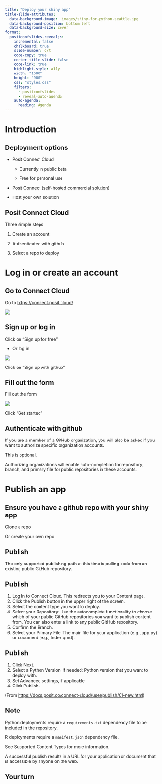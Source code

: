```yaml
---
title: "Deploy your shiny app"
title-slide-attributes: 
  data-background-image:  images/shiny-for-python-seattle.jpg
  data-background-position: bottom left
  data-background-size: cover
format:
  positconfslides-revealjs: 
    incremental: false
    chalkboard: true
    slide-number: c/t
    code-copy: true
    center-title-slide: false
    code-link: true
    highlight-style: a11y
    width: "1600"
    height: "900"
    css: "styles.css"
    filters:
      - positconfslides
      - reveal-auto-agenda
    auto-agenda:
      heading: Agenda
---
```


# Introduction

## Deployment options

- Posit Connect Cloud

  - Currently in public beta

  - Free for personal use


- Posit Connect (self-hosted commercial solution)

- Host your own solution

## Posit Connect Cloud

Three simple steps

1. Create an account

2. Authenticated with github

3. Select a repo to deploy  


# Log in or create an account


## Go to Connect Cloud

Go to <https://connect.posit.cloud/>

  ![](images/deploy-1-connect-cloud.png)


## Sign up or log in

Click on "Sign up for free"

  - Or log in

  ![](images/deploy-2-sign-up.png)

Click on "Sign up with github"

## Fill out the form

Fill out the form

  ![](images/deploy-3-fill-form.png)


Click "Get started"

## Authenticate with github


If you are a member of a GitHub organization, you will also be asked if you want to authorize specific organization accounts.

This is optional.

Authorizing organizations will enable auto-completion for repository, branch, and primary file for public repositories in these accounts.

# Publish an app

## Ensure you have a  github repo with your shiny app

Clone a repo

Or create your own repo

## Publish

The only supported publishing path at this time is pulling code from an existing public GitHub repository.

## Publish


1. Log In to Connect Cloud. This redirects you to your Content page.
1. Click the Publish button in the upper right of the screen.
1. Select the content type you want to deploy.
1. Select your Repository: Use the autocomplete functionality to choose which of your public GitHub repositories you want to publish content from. You can also enter a link to any public GitHub repository.
1. Confirm the Branch.
1. Select your Primary File: The main file for your application (e.g., app.py) or document (e.g., index.qmd).

## Publish

1. Click Next.
1. Select a Python Version, if needed: Python version that you want to deploy with.
1. Set Advanced settings, if applicable
1. Click Publish.

::: aside
(From <https://docs.posit.co/connect-cloud/user/publish/01-new.html>)
:::

## Note

Python deployments require a `requirements.txt` dependency file to be included in the repository.

R deployments require a `manifest.json` dependency file.

See Supported Content Types for more information.

A successful publish results in a URL for your application or document that is accessible by anyone on the web.

## Your turn